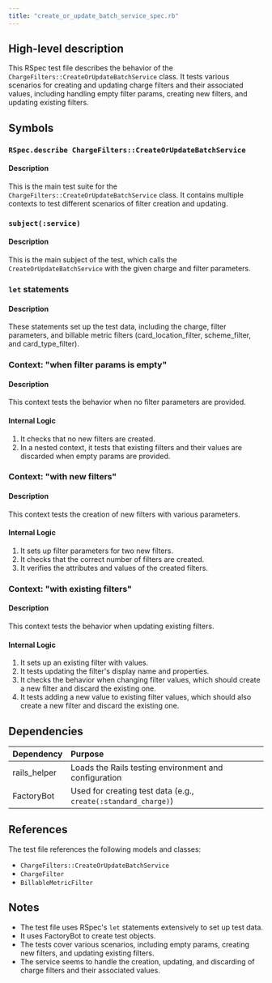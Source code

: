 ```yaml
---
title: "create_or_update_batch_service_spec.rb"
---
```


## High-level description
This RSpec test file describes the behavior of the `ChargeFilters::CreateOrUpdateBatchService` class. It tests various scenarios for creating and updating charge filters and their associated values, including handling empty filter params, creating new filters, and updating existing filters.

## Symbols

### `RSpec.describe ChargeFilters::CreateOrUpdateBatchService`
#### Description
This is the main test suite for the `ChargeFilters::CreateOrUpdateBatchService` class. It contains multiple contexts to test different scenarios of filter creation and updating.

### `subject(:service)`
#### Description
This is the main subject of the test, which calls the `CreateOrUpdateBatchService` with the given charge and filter parameters.

### `let` statements
#### Description
These statements set up the test data, including the charge, filter parameters, and billable metric filters (card_location_filter, scheme_filter, and card_type_filter).

### Context: "when filter params is empty"
#### Description
This context tests the behavior when no filter parameters are provided.

#### Internal Logic
1. It checks that no new filters are created.
2. In a nested context, it tests that existing filters and their values are discarded when empty params are provided.

### Context: "with new filters"
#### Description
This context tests the creation of new filters with various parameters.

#### Internal Logic
1. It sets up filter parameters for two new filters.
2. It checks that the correct number of filters are created.
3. It verifies the attributes and values of the created filters.

### Context: "with existing filters"
#### Description
This context tests the behavior when updating existing filters.

#### Internal Logic
1. It sets up an existing filter with values.
2. It tests updating the filter's display name and properties.
3. It checks the behavior when changing filter values, which should create a new filter and discard the existing one.
4. It tests adding a new value to existing filter values, which should also create a new filter and discard the existing one.

## Dependencies
| Dependency | Purpose |
|:-----------|:--------|
| rails_helper | Loads the Rails testing environment and configuration |
| FactoryBot | Used for creating test data (e.g., `create(:standard_charge)`) |

## References
The test file references the following models and classes:
- `ChargeFilters::CreateOrUpdateBatchService`
- `ChargeFilter`
- `BillableMetricFilter`

## Notes
- The test file uses RSpec's `let` statements extensively to set up test data.
- It uses FactoryBot to create test objects.
- The tests cover various scenarios, including empty params, creating new filters, and updating existing filters.
- The service seems to handle the creation, updating, and discarding of charge filters and their associated values.